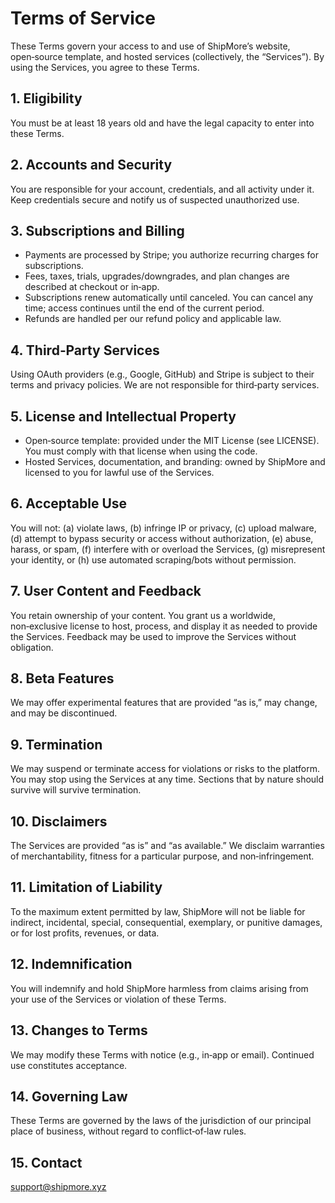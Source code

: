 # Terms of Service


These Terms govern your access to and use of ShipMore’s website, open‑source template, and hosted services (collectively, the “Services”). By using the Services, you agree to these Terms.

## 1. Eligibility
You must be at least 18 years old and have the legal capacity to enter into these Terms.

## 2. Accounts and Security
You are responsible for your account, credentials, and all activity under it. Keep credentials secure and notify us of suspected unauthorized use.

## 3. Subscriptions and Billing
- Payments are processed by Stripe; you authorize recurring charges for subscriptions.
- Fees, taxes, trials, upgrades/downgrades, and plan changes are described at checkout or in‑app.
- Subscriptions renew automatically until canceled. You can cancel any time; access continues until the end of the current period.
- Refunds are handled per our refund policy and applicable law.

## 4. Third‑Party Services
Using OAuth providers (e.g., Google, GitHub) and Stripe is subject to their terms and privacy policies. We are not responsible for third‑party services.

## 5. License and Intellectual Property
- Open‑source template: provided under the MIT License (see LICENSE). You must comply with that license when using the code.
- Hosted Services, documentation, and branding: owned by ShipMore and licensed to you for lawful use of the Services.

## 6. Acceptable Use
You will not: (a) violate laws, (b) infringe IP or privacy, (c) upload malware, (d) attempt to bypass security or access without authorization, (e) abuse, harass, or spam, (f) interfere with or overload the Services, (g) misrepresent your identity, or (h) use automated scraping/bots without permission.

## 7. User Content and Feedback
You retain ownership of your content. You grant us a worldwide, non‑exclusive license to host, process, and display it as needed to provide the Services. Feedback may be used to improve the Services without obligation.

## 8. Beta Features
We may offer experimental features that are provided “as is,” may change, and may be discontinued.

## 9. Termination
We may suspend or terminate access for violations or risks to the platform. You may stop using the Services at any time. Sections that by nature should survive will survive termination.

## 10. Disclaimers
The Services are provided “as is” and “as available.” We disclaim warranties of merchantability, fitness for a particular purpose, and non‑infringement.

## 11. Limitation of Liability
To the maximum extent permitted by law, ShipMore will not be liable for indirect, incidental, special, consequential, exemplary, or punitive damages, or for lost profits, revenues, or data.

## 12. Indemnification
You will indemnify and hold ShipMore harmless from claims arising from your use of the Services or violation of these Terms.

## 13. Changes to Terms
We may modify these Terms with notice (e.g., in‑app or email). Continued use constitutes acceptance.

## 14. Governing Law
These Terms are governed by the laws of the jurisdiction of our principal place of business, without regard to conflict‑of‑law rules.

## 15. Contact
support@shipmore.xyz